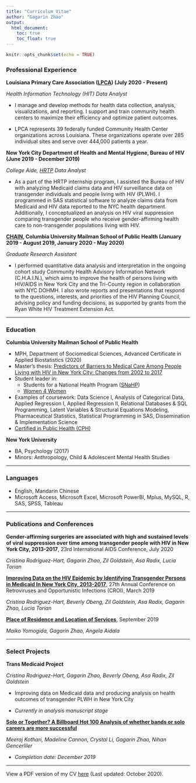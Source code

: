 ```yaml
---
title: "Curriculum Vitae"
author: "Gagarin Zhao"
output:
  html_document:
    toc: true
    toc_float: true
---
```


```r
knitr::opts_chunk$set(echo = TRUE)
```


<style>
.list-group-item.active, .list-group-item.active:focus, .list-group-item.active:hover {
    background-color: #59b49d;
}
</style>

### Professional Experience

<b>Louisiana Primary Care Association ([LPCA](https://www.lpca.net){target="_blank"}) (July 2020 - Present)</b>

<i>Health Information Technology (HIT) Data Analyst</i>

- I manage and develop methods for health data collection, analysis, visualizations, and reporting. I support and train community health centers to maximize their efficiency and optimize patient outcomes.

- LPCA represents 39 federally funded Community Health Center organizations across Louisiana. These organizations operate over 285 individual sites and serve over 444,000 patients a year.


<b>New York City Department of Health and Mental Hygiene, Bureau of HIV (June 2019 - December 2019)</b>

<i>College Aide, [HRTP](https://www1.nyc.gov/site/doh/about/employment/hrtp-internship.page){target="_blank"} Data Analyst</i>

- As a part of the HRTP internship program, I assisted the Bureau of HIV with analyzing Medicaid claims data and HIV surveillance data on transgender individuals and people living with HIV (PLWH). I programmed in SAS statistical software to analyze claims data from Medicaid and HIV data reported to the NYC health department. Additionally, I conceptualized an analysis on HIV viral suppression comparing transgender people who receive gender-affirming health care to non-transgender populations living with HIV.

<b>[CHAIN](https://nyhiv.org/tdb_templates/chain-reports-template-12/){target="_blank"}, Columbia University Mailman School of Public Health (January 2019 - August 2019, January 2020 - May 2020)</b>

<i>Graduate Research Assistant</i>

- I performed quantitative data analysis and interpretation in the ongoing cohort study Community Health Advisory Information Network (C.H.A.I.N.), which aims to improve the health of persons living with HIV/AIDS in New York City and the Tri-County region in collaboration with NYC DOHMH. I also wrote reports and presentations that respond to the questions, interests, and priorities of the HIV Planning Council, advising policy and funding decisions, as supported by grants from the Ryan White HIV Treatment Extension Act.

<hr></hr>

### Education
<b>Columbia University Mailman School of Public Health</b>

- MPH, Department of Sociomedical Sciences, Advanced Certificate in Applied Biostatistics (2020)
- Master's thesis: [Predictors of Barriers to Medical Care Among People Living with HIV in New York City: Changes from 2002 to 2017](https://academiccommons.columbia.edu/doi/10.7916/d8-6zd4-mz42){target="_blank"}
- Student leader in:
  - Students for a National Health Program ([SNaHP](http://student.pnhp.org/about/){target="_blank"})
  - [Women 4 Women](https://www.instagram.com/w4w_columbia/){target="_blank"}
- Examples of coursework: Data Science I, Analysis of Categorical Data, Applied Regression I, Applied Regression II, Relational Databases & SQL Programming, Latent Variables & Structural Equations Modeling, Pharmaceutical Statistics, Statistical Programming in SAS, Dissemination & Implementation Science
- [Certified in Public Health (CPH)](https://www.nbphe.org/){target="_blank"}

<b>New York University</b>

- BA, Psychology (2017)
- Minors: Anthropology, Child & Adolescent Mental Health Studies


<hr></hr>


### Languages
- English, Mandarin Chinese
- Microsoft Access, Microsoft Excel, Microsoft PowerBI, Mplus, MySQL, R, SAS, SPSS, Tableau

<hr></hr>

### Publications and Conferences
<b>Gender-affirming surgeries are associated with high and sustained levels of viral suppression over time among transgender people with HIV in New York City, 2013-2017</b>, 23rd International AIDS Conference, July 2020

<i>Cristina Rodriguez-Hart, Gagarin Zhao, Zil Goldstein, Asa Radix, Lucia Torian</i>

<b>[Improving Data on the HIV Epidemic by Identifying Transgender Persons in Medicaid In New York City, 2013-2017](https://www.croiconference.org/abstract/improving-data-on-the-nyc-hiv-epidemic-by-identifying-transgender-people-on-medicaid/){target="_blank"}</b>, 27th Annual Conference on Retroviruses and Opportunistic Infections (CROI), March 2019

<i>Cristina Rodriguez-Hart, Beverly Obeng, Zil Goldstein, Asa Radix, Gagarin Zhao, Lucia Torian</i>

<b>[Place of Residence and Location of Services](https://nyhivprod.wpengine.com/nyhiv-archive/pdfs/chain/CHAIN%20Briefing%202018-1%20Location%20of%20Services.pdf){target="_blank"}</b>, September 2019

<i>Maiko Yomogida, Gagarin Zhao, Angela Aidala</i>

<hr></hr>

### Select Projects

<b>Trans Medicaid Project</b>

<i>Cristina Rodriguez-Hart, Gagarin Zhao, Beverly Obeng, Asa Radix, Zil Goldstein</i>

- Improving data on Medicaid data and producing analysis on health outcomes of transgender PLWH in New York City

- <i>Currently in analysis manuscript stage</i>

<b>[Solo or Together? A Billboard Hot 100 Analysis of whether bands or solo careers are more successful](https://gagarinzhao.github.io/billboard_band_breakups/){target="_blank"}</b>

<i>Meeraj Kothari, Madeline Cannon, Crystal Li, Gagarin Zhao, 
Nihan Gencerliler</i>

- <i>Completion date: December 2019</i>

<hr></hr>

View a PDF version of my CV [here](gz_resume_oct20.pdf){target="_blank"} (Last updated: October 2020).